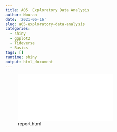 ```yaml
---
title: A05  Exploratory Data Analysis
author: Nouran
date: '2021-06-16'
slug: a05-exploratory-data-analysis
categories:
  - shiny
  - ggplot2
  - Tideverse
  - Basics
tags: []
runtime: shiny
output: html_document
---
```




![report.html](./report.html) 
 


<iframe height="800" width="100%" frameborder="no" > </iframe>

